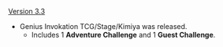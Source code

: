 {{Change History/Header}}
[[Version 3.3]]
* Genius Invokation TCG/Stage/Kimiya was released.
** Includes 1 '''Adventure Challenge''' and 1 '''Guest Challenge'''.